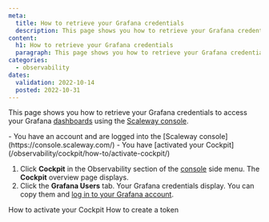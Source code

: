 ```yaml
---
meta:
  title: How to retrieve your Grafana credentials
  description: This page shows you how to retrieve your Grafana credentials
content:
  h1: How to retrieve your Grafana credentials
  paragraph: This page shows you how to retrieve your Grafana credentials
categories:
  - observability
dates:
  validation: 2022-10-14
  posted: 2022-10-31
---
```


This page shows you how to retrieve your Grafana credentials to access your Grafana [dashboards](/observability/cockpit/concepts/#managed-dashboards) using the [Scaleway console](https://console.scaleway.com/).

<Macro id="iam-requirements" />
 
<Message type="requirement">
  - You have an account and are logged into the [Scaleway console](https://console.scaleway.com/)
  - You have [activated your Cockpit](/observability/cockpit/how-to/activate-cockpit/)
</Message>



1. Click **Cockpit** in the Observability section of the [console](https://console.scaleway.com/) side menu. The **Cockpit** overview page displays.
2. Click the **Grafana Users** tab. Your Grafana credentials display. You can copy them and [log in to your Grafana account](/observability/cockpit/how-to/access-grafana-and-managed-dashboards/).

<Navigation title="See Also">
  <PreviousButton to="/observability/cockpit/how-to/activate-cockpit/">How to activate your Cockpit</PreviousButton>
  <NextButton to="/observability/cockpit/how-to/create-token/">How to create a token</NextButton>
</Navigation>
